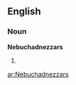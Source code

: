 ==English==

===Noun===
'''Nebuchadnezzars'''

# {{plural of|[[Nebuchadnezzar]]}}

[[ar:Nebuchadnezzars]]